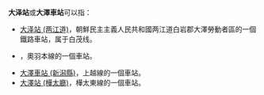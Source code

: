 '''大泽站'''或'''大澤車站'''可以指：
*[[大泽站_(两江道)|大泽站 (两江道)]]，朝鮮民主主義人民共和國两江道白岩郡大澤勞動者區的一個鐵路車站，属于白茂线。
*{{link-ja|大澤車站 (山形縣)|大沢駅 (山形縣)}}，奧羽本線的一個車站。
*[[大澤車站_(新潟縣)|大澤車站 (新潟縣)]]，上越線的一個車站。
*[[大澤站_(樺太廳)|大澤站 (樺太廳)]]，樺太東線的一個車站。
{{disambig|Cat=三字車站名消歧義}}
